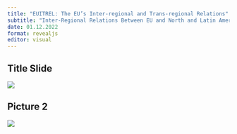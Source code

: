 ```yaml
---
title: "EUITREL: The EU’s Inter-regional and Trans-regional Relations"
subtitle: "Inter-Regional Relations Between EU and North and Latin America"
date: 01.12.2022 
format: revealjs
editor: visual
---
```


## Title Slide

![](lecture/images/Hakan Mehmetcik 2022 Autumn 4/Hakan Mehmetcik 2022 Autumn 4.png)

## Picture 2

![](lecture/images/Hakan Mehmetcik 2022 Autumn 4/WhatsApp Image 2023-12-10 at 12.57.27 AM.jpeg)

